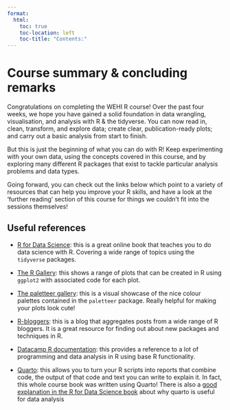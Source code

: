 ```yaml
---
format:
  html:
    toc: true
    toc-location: left
    toc-title: "Contents:"
---
```


# Course summary & concluding remarks {.unnumbered}
Congratulations on completing the WEHI R course! Over the past four weeks, we hope you have gained a solid foundation in data wrangling, visualisation, and analysis with R & the tidyverse. You can now read in, clean, transform, and explore data; create clear, publication-ready plots; and carry out a basic analysis from start to finish.

But this is just the beginning of what you can do with R! Keep experimenting with your own data, using the concepts covered in this course, and by exploring many different R packages that exist to tackle particular analysis problems and data types. 

Going forward, you can check out the links below which point to a variety of resources that can help you improve your R skills, and have a look at the 'further reading' section of this course for things we couldn't fit into the sessions themselves!

## Useful references {#sec-useful-references}

- [R for Data Science](https://r4ds.had.co.nz): this is a great online book that teaches you to do data science with R. Covering a wide range of topics using the `tidyverse` packages.

- [The R Gallery](https://r-graph-gallery.com): this shows a range of plots that can be created in R using `ggplot2` with associated code for each plot.

- [The paletteer gallery](https://pmassicotte.github.io/paletteer_gallery/): this is a visual showcase of the nice colour palettes contained in the `paletteer` package. Really helpful for making your plots look cute!

- [R-bloggers](https://www.r-bloggers.com): this is a blog that aggregates posts from a wide range of R bloggers. It is a great resource for finding out about new packages and techniques in R.

- [Datacamp R documentation](https://www.datacamp.com/doc/r): this provides a reference to a lot of programming and data analysis in R using base R functionality.

- [Quarto](https://quarto.org/docs/get-started/hello/rstudio.html): this allows you to turn your R scripts into reports that combine code, the output of that code and text you can write to explain it. In fact, this whole course book was written using Quarto! There is also a [good explanation in the R for Data Science book](https://r4ds.hadley.nz/quarto.html) about why quarto is useful for data analysis